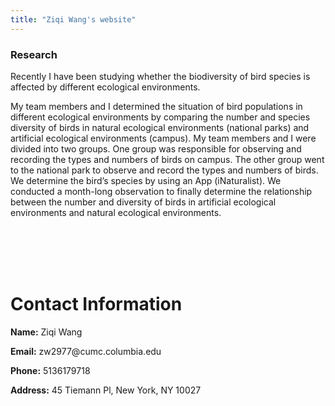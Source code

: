 ```yaml
---
title: "Ziqi Wang's website"
---
```


### Research

Recently I have been studying whether the biodiversity of bird species is affected by different ecological environments.

My team members and I determined the situation of bird populations in different ecological environments by comparing the number and species diversity of birds in natural ecological environments (national parks) and artificial ecological environments (campus). My team members and I were divided into two groups. One group was responsible for observing and recording the types and numbers of birds on campus. The other group went to the national park to observe and record the types and numbers of birds. We determine the bird's species by using an App (iNaturalist). We conducted a month-long observation to finally determine the relationship between the number and diversity of birds in artificial ecological environments and natural ecological environments.



<br />
<br />
<br />
<br />

# Contact Information

**Name:** Ziqi Wang

**Email:** zw2977@cumc.columbia.edu

**Phone:** 5136179718

**Address:**
45 Tiemann Pl, New York, NY 10027
